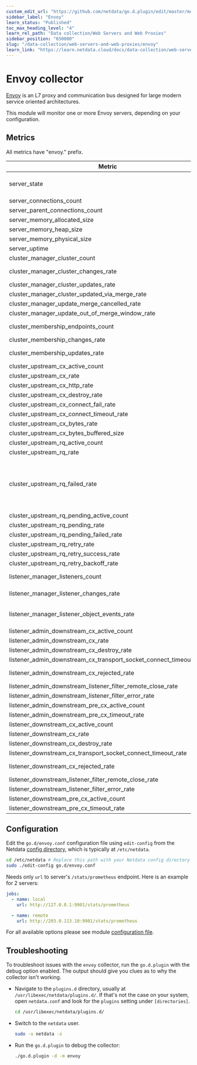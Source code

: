 ```yaml
---
custom_edit_url: "https://github.com/netdata/go.d.plugin/edit/master/modules/envoy/README.md"
sidebar_label: "Envoy"
learn_status: "Published"
toc_max_heading_level: "4"
learn_rel_path: "Data collection/Web Servers and Web Proxies"
sidebar_position: "650080"
slug: "/data-collection/web-servers-and-web-proxies/envoy"
learn_link: "https://learn.netdata.cloud/docs/data-collection/web-servers-and-web-proxies/envoy"
---
```



# Envoy collector

[Envoy](https://www.envoyproxy.io/docs/envoy/latest/intro/what_is_envoy) is an L7 proxy and communication bus designed
for large modern service oriented architectures.

This module will monitor one or more Envoy servers, depending on your configuration.

## Metrics

All metrics have "envoy." prefix.

| Metric                                                             | Scope  |                                               Dimensions                                               |     Units     |
|--------------------------------------------------------------------|:------:|:------------------------------------------------------------------------------------------------------:|:-------------:|
| server_state                                                       | global |                             live, draining, pre_initializing, initializing                             |     state     |
| server_connections_count                                           | global |                                              connections                                               |  connections  |
| server_parent_connections_count                                    | global |                                              connections                                               |  connections  |
| server_memory_allocated_size                                       | global |                                               allocated                                                |     bytes     |
| server_memory_heap_size                                            | global |                                                  heap                                                  |     bytes     |
| server_memory_physical_size                                        | global |                                                physical                                                |     bytes     |
| server_uptime                                                      | global |                                                 uptime                                                 |    seconds    |
| cluster_manager_cluster_count                                      | global |                                           active, not_active                                           |   clusters    |
| cluster_manager_cluster_changes_rate                               | global |                                        added, modified, removed                                        |  clusters/s   |
| cluster_manager_cluster_updates_rate                               | global |                                                cluster                                                 |   updates/s   |
| cluster_manager_cluster_updated_via_merge_rate                     | global |                                               via_merge                                                |   updates/s   |
| cluster_manager_update_merge_cancelled_rate                        | global |                                            merge_cancelled                                             |   updates/s   |
| cluster_manager_update_out_of_merge_window_rate                    | global |                                          out_of_merge_window                                           |   updates/s   |
| cluster_membership_endpoints_count                                 | global |                                      healthy, degraded, excluded                                       |   endpoints   |
| cluster_membership_changes_rate                                    | global |                                               membership                                               |   changes/s   |
| cluster_membership_updates_rate                                    | global |                                  success, failure, empty, no_rebuild                                   |   updates/s   |
| cluster_upstream_cx_active_count                                   | global |                                                 active                                                 |  connections  |
| cluster_upstream_cx_rate                                           | global |                                                created                                                 | connections/s |
| cluster_upstream_cx_http_rate                                      | global |                                          http1, http2, http3                                           | connections/s |
| cluster_upstream_cx_destroy_rate                                   | global |                                             local, remote                                              | connections/s |
| cluster_upstream_cx_connect_fail_rate                              | global |                                                 failed                                                 | connections/s |
| cluster_upstream_cx_connect_timeout_rate                           | global |                                                timeout                                                 | connections/s |
| cluster_upstream_cx_bytes_rate                                     | global |                                             received, sent                                             |    bytes/s    |
| cluster_upstream_cx_bytes_buffered_size                            | global |                                             received, send                                             |     bytes     |
| cluster_upstream_rq_active_count                                   | global |                                                 active                                                 |   requests    |
| cluster_upstream_rq_rate                                           | global |                                                requests                                                |  requests/s   |
| cluster_upstream_rq_failed_rate                                    | global | cancelled, maintenance_mode, timeout, max_duration_reached, per_try_timeout, reset_local, reset_remote |  requests/s   |
| cluster_upstream_rq_pending_active_count                           | global |                                             active_pending                                             |   requests    |
| cluster_upstream_rq_pending_rate                                   | global |                                                pending                                                 |  requests/s   |
| cluster_upstream_rq_pending_failed_rate                            | global |                                        overflow, failure_eject                                         |  requests/s   |
| cluster_upstream_rq_retry_rate                                     | global |                                                request                                                 |   retries/s   |
| cluster_upstream_rq_retry_success_rate                             | global |                                                success                                                 |   retries/s   |
| cluster_upstream_rq_retry_backoff_rate                             | global |                                        exponential, ratelimited                                        |   retries/s   |
| listener_manager_listeners_count                                   | global |                                       active, warming, draining                                        |   listeners   |
| listener_manager_listener_changes_rate                             | global |                                   added, modified, removed, stopped                                    |  listeners/s  |
| listener_manager_listener_object_events_rate                       | global |                            create_success, create_failure, in_place_updated                            |   objects/s   |
| listener_admin_downstream_cx_active_count                          | global |                                                 active                                                 |  connections  |
| listener_admin_downstream_cx_rate                                  | global |                                                created                                                 | connections/s |
| listener_admin_downstream_cx_destroy_rate                          | global |                                               destroyed                                                | connections/s |
| listener_admin_downstream_cx_transport_socket_connect_timeout_rate | global |                                                timeout                                                 | connections/s |
| listener_admin_downstream_cx_rejected_rate                         | global |                                  overflow, overload, global_overflow                                   | connections/s |
| listener_admin_downstream_listener_filter_remote_close_rate        | global |                                                 closed                                                 | connections/s |
| listener_admin_downstream_listener_filter_error_rate               | global |                                                  read                                                  |   errors/s    |
| listener_admin_downstream_pre_cx_active_count                      | global |                                                 active                                                 |    sockets    |
| listener_admin_downstream_pre_cx_timeout_rate                      | global |                                                timeout                                                 |   sockets/s   |
| listener_downstream_cx_active_count                                | global |                                                 active                                                 |  connections  |
| listener_downstream_cx_rate                                        | global |                                                created                                                 | connections/s |
| listener_downstream_cx_destroy_rate                                | global |                                               destroyed                                                | connections/s |
| listener_downstream_cx_transport_socket_connect_timeout_rate       | global |                                                timeout                                                 | connections/s |
| listener_downstream_cx_rejected_rate                               | global |                                  overflow, overload, global_overflow                                   | connections/s |
| listener_downstream_listener_filter_remote_close_rate              | global |                                                 closed                                                 | connections/s |
| listener_downstream_listener_filter_error_rate                     | global |                                                  read                                                  |   errors/s    |
| listener_downstream_pre_cx_active_count                            | global |                                                 active                                                 |    sockets    |
| listener_downstream_pre_cx_timeout_rate                            | global |                                                timeout                                                 |   sockets/s   |

## Configuration

Edit the `go.d/envoy.conf` configuration file using `edit-config` from the
Netdata [config directory](/docs/configuring/configuration), which is typically
at `/etc/netdata`.

```bash
cd /etc/netdata # Replace this path with your Netdata config directory
sudo ./edit-config go.d/envoy.conf

```

Needs only `url` to server's `/stats/prometheus` endpoint. Here is an example for 2 servers:

```yaml
jobs:
  - name: local
    url: http://127.0.0.1:9901/stats/prometheus

  - name: remote
    url: http://203.0.113.10:9901/stats/prometheus
```

For all available options please see
module [configuration file](https://github.com/netdata/go.d.plugin/blob/master/config/go.d/envoy.conf).

## Troubleshooting

To troubleshoot issues with the `envoy` collector, run the `go.d.plugin` with the debug option enabled. The output
should give you clues as to why the collector isn't working.

- Navigate to the `plugins.d` directory, usually at `/usr/libexec/netdata/plugins.d/`. If that's not the case on
  your system, open `netdata.conf` and look for the `plugins` setting under `[directories]`.

  ```bash
  cd /usr/libexec/netdata/plugins.d/
  ```

- Switch to the `netdata` user.

  ```bash
  sudo -u netdata -s
  ```

- Run the `go.d.plugin` to debug the collector:

  ```bash
  ./go.d.plugin -d -m envoy
  ```
